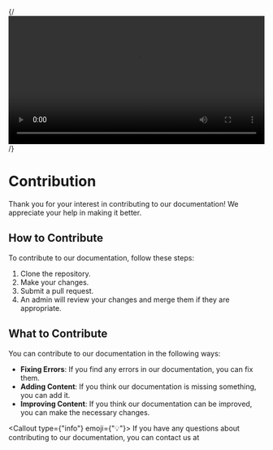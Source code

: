 
{/*<video controls width="100%" playsInline>
  <source src="https://videolink/here.mp4" type="video/mp4" />
  Your browser does not support the video tag.
</video>*/}

<Head>
    <title>Contribution - FEDS201</title>
    <meta property="og:title" content="Drive Base - FEDS201" key="title" />
</Head>

# Contribution

Thank you for your interest in contributing to our documentation! We appreciate your help in making it better.

## How to Contribute

To contribute to our documentation, follow these steps:

1. Clone the repository.
2. Make your changes.
3. Submit a pull request.
4. An admin will review your changes and merge them if they are appropriate.


## What to Contribute

You can contribute to our documentation in the following ways:

- **Fixing Errors**: If you find any errors in our documentation, you can fix them.
- **Adding Content**: If you think our documentation is missing something, you can add it.
- **Improving Content**: If you think our documentation can be improved, you can make the necessary changes.

<Callout type={"info"} emoji={"💡"}>
    If you have any questions about contributing to our documentation, you can contact us at 
</Callout>